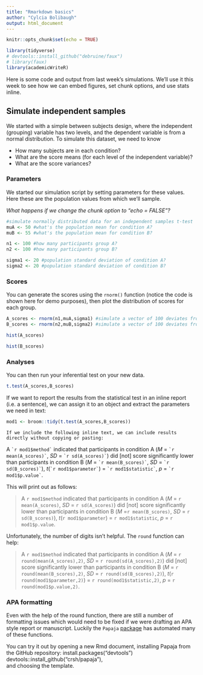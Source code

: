 ```yaml
---
title: "Rmarkdown basics"
author: "Cylcia Bolibaugh"
output: html_document
---
```


```r
knitr::opts_chunk$set(echo = TRUE)
```

```r
library(tidyverse)
# devtools::install_github("debruine/faux") 
# library(faux)
library(academicWriteR)
```
Here is some code and output from last week's simulations. We'll use it this week to see how we can embed figures, set chunk options, and use stats inline.

## Simulate independent samples

We started with a simple between subjects design, where the independent (grouping) variable has two levels, and the dependent variable is from a normal distribution. To simulate this dataset, we need to know

* How many subjects are in each condition?
* What are the score means (for each level of the independent variable)?
* What are the score variances?

### Parameters {#ind-params}

We started our simulation script by setting parameters for these values. Here these are the population values from which we'll sample.

_What happens if we change the chunk option to "echo = FALSE"?_

```r
#simulate normally distributed data for an independent samples t-test
muA <- 50 #what's the population mean for condition A?
muB <- 55 #what's the population mean for condition B?

n1 <- 100 #how many participants group A?
n2 <- 100 #how many participants group B?

sigma1 <- 20 #population standard deviation of condition A?
sigma2 <- 20 #population standard deviation of condition B?
```

### Scores

You can generate the scores using the `rnorm()` function (notice the code is  shown here for demo purposes), then plot the distribution of scores for each group.

```r
A_scores <- rnorm(n1,muA,sigma1) #simulate a vector of 100 deviates from normal distribution
B_scores <- rnorm(n2,muB,sigma2) #simulate a vector of 100 deviates from normal distribution
```
```r
hist(A_scores)
```

```r
hist(B_scores)
```
###  Analyses   

You can then run your inferential test on your new data.
```r
t.test(A_scores,B_scores)
```
If we want to report the results from the statistical test in an inline report (i.e. a sentence), we can assign it to an object and extract the parameters we need in text:
```r
mod1 <- broom::tidy(t.test(A_scores,B_scores))
```

    If we include the following inline text, we can include results directly without copying or pasting:    
    
A `` `r
mod1$method` `` indicated that participants in condition A (*M* = `` `r
mean(A_scores)` ``, *SD* = `` `r
sd(A_scores)` ``) did [not] score significantly lower than participants in condition B (*M* = `` `r
mean(B_scores)` ``, 
*SD* = `` `r 
sd(B_scores)` ``), 
*t*(`` `r
mod1$parameter` ``) = 
`` `r
mod1$statistic` ``, 
*p* = `` `r
mod1$p.value` ``.

This will print out as follows:  

> A `r mod1$method` indicated that participants in condition A (*M* = `r mean(A_scores)`, *SD* = `r sd(A_scores)`) did [not] score significantly lower than participants in condition B (*M* =`r mean(B_scores)`, *SD* = `r sd(B_scores)`), *t*(`r mod1$parameter`) = `r mod1$statistic`, *p* = `r mod1$p.value`.



 Unfortunately, the number of digits isn't helpful. The `round` function can help:
 
> A `r mod1$method` indicated that participants in condition A (*M* = `r round(mean(A_scores),2)`, *SD* = `r round(sd(A_scores),2)`) did [not] score significantly lower than participants in condition B (*M* = `r round(mean(B_scores),2)`, *SD* = `r round(sd(B_scores),2)`), *t*(`r round(mod1$parameter,2)`) = `r round(mod1$statistic,2)`, *p* = `r round(mod1$p.value,2)`.
 
### APA formatting
Even with the help of the round function, there are still a number of formatting issues which would need to be fixed if we were drafting an APA style report or manuscript. Luckily the `Papaja` [package](https://crsh.github.io/papaja_man/index.html) has automated many of these functions. 

You can try it out by opening a new Rmd document, installing Papaja from the GitHub repository:
install.packages("devtools")  
devtools::install_github("crsh/papaja"),  
and choosing the template.
